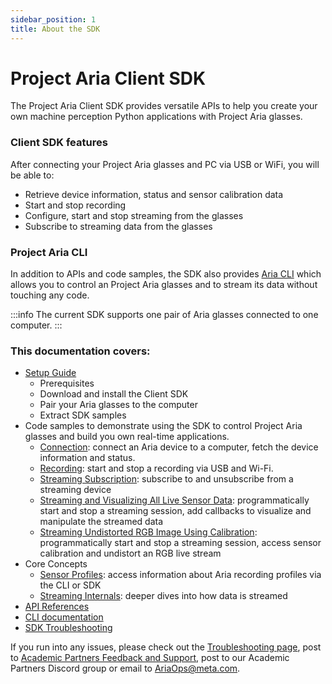 ```yaml
---
sidebar_position: 1
title: About the SDK
---
```


# Project Aria Client SDK

The Project Aria Client SDK provides versatile APIs to help you create your own machine perception Python applications with Project Aria glasses.

### Client SDK features

After connecting your Project Aria glasses and PC via USB or WiFi, you will be able to:
- Retrieve device information, status and sensor calibration data
- Start and stop recording
- Configure, start and stop streaming from the glasses
- Subscribe to streaming data from the glasses

### Project Aria CLI

In addition to APIs and code samples, the SDK also provides [Aria CLI](/docs/ARK/sdk/cli) which allows you to control an Project Aria glasses and to stream its data without touching any code.

:::info
The current SDK supports one pair of Aria glasses connected to one computer.
:::

### This documentation covers:

* [Setup Guide](/docs/ARK/sdk/setup)
    * Prerequisites
    * Download and install the Client SDK
    * Pair your Aria glasses to the computer
    * Extract SDK samples
* Code samples to demonstrate using the SDK to control Project Aria glasses and build you own real-time applications.
    * [Connection](/docs/ARK/sdk/samples/device_connection): connect an Aria device to a computer, fetch the device information and status.
    * [Recording](/docs/ARK/sdk/samples/device_recording): start and stop a recording via USB and Wi-Fi.
    * [Streaming Subscription](/docs/ARK/sdk/samples/streaming_subscribe): subscribe to and unsubscribe from a streaming device
    * [Streaming and Visualizing All Live Sensor Data](/docs/ARK/sdk/samples/device_stream): programmatically start and stop a streaming session, add callbacks to visualize and manipulate the streamed data
    * [Streaming Undistorted RGB Image Using Calibration](/docs/ARK/sdk/samples/undistort_rgb_image): programmatically start and stop a streaming session, access sensor calibration and undistort an RGB live stream
* Core Concepts
    * [Sensor Profiles](/docs/ARK/sdk/concepts/sdk_sensor_profiles): access information about Aria recording profiles via the CLI or SDK
    * [Streaming Internals](/docs/ARK/sdk/concepts/streaming_internals): deeper dives into how data is streamed
* [API References](/docs/ARK/sdk/api_reference)
* [CLI documentation](/docs/ARK/sdk/cli/cli.mdx)
* [SDK Troubleshooting](/docs/ARK/sdk/sdk_troubleshooting)

If you run into any issues, please check out the [Troubleshooting page](/docs/ARK/sdk/sdk_troubleshooting), post to [Academic Partners Feedback and Support](/docs/ARK/workplacegroup), post to our Academic Partners Discord group or email to AriaOps@meta.com.
